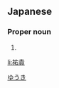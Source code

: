 ==Japanese==
{{ja-kanjitab|祐|貴}}

===Proper noun===
{{ja-pos|proper|ゆうき}}

# {{given name|male|lang=ja}}

[[Category:Japanese male given names|ゆうき]]

[[li:祐貴]]